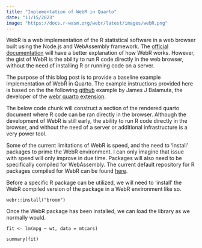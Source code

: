 ```yaml
---
title: "Implementation of WebR in Quarto"
date: "11/15/2023"
image: "https://docs.r-wasm.org/webr/latest/images/webR.png"
---
```


WebR is a web implementation of the R statistical software in a web browser built using the Node.js and WebAssembly framework. The [official documentation](https://docs.r-wasm.org/webr/latest/) will have a better explanation of how WebR works. However, the gist of WebR is the ability to run R code directly in the web browser, without the need of installing R or running code on a server.

The purpose of this blog post is to provide a baseline example implementation of WebR in Quarto. The example instructions provided here is based on the the following [github](https://github.com/coatless/quarto-webr/tree/main/examples) example by James J Balamuta, the developer of the [webr quarto extension](https://quarto-webr.thecoatlessprofessor.com/).

The below code chunk will construct a section of the rendered quarto document where R code can be ran directly in the browser. Although the development of WebR is still early, the ability to run R code directly in the browser, and without the need of a server or additional infrastructure is a very power tool.

Some of the current limitations of WebR is speed, and the need to 'install' packages to prime the WebR environment. I can only imagine that issue with speed will only improve in due time. Packages will also need to be specifically compiled for WebAssembly. The current default repository for R packages compiled for WebR can be found [here](https://repo.r-wasm.org/).

Before a specific R package can be utilized, we will need to 'install' the WebR compiled version of the package in a WebR environment like so.

```webr-r
webr::install("broom")
```

Once the WebR package has been installed, we can load the library as we normally would.

```webr-r

fit <- lm(mpg ~ wt, data = mtcars)

summary(fit)
```
